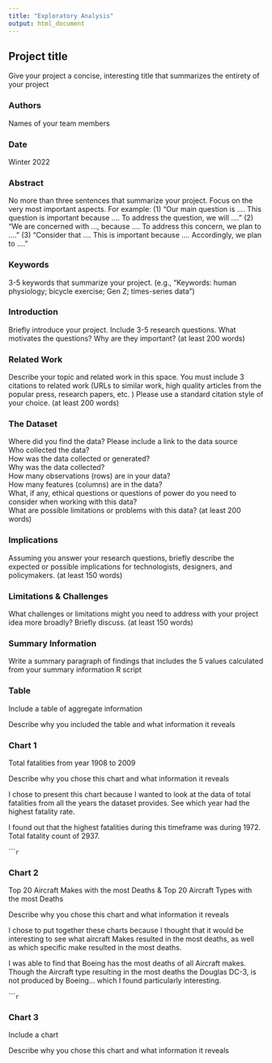 ```yaml
---
title: "Exploratory Analysis"
output: html_document
---
```


## Project title

Give your project a concise, interesting title that summarizes the entirety of your project

### Authors

Names of your team members

### Date

Winter 2022

### Abstract

No more than three sentences that summarize your project. Focus on the very most important aspects. For example: (1) "Our main question is .... This question is important because .... To address the question, we will ...." (2) "We are concerned with ..., because .... To address this concern, we plan to ...." (3) "Consider that .... This is important because .... Accordingly, we plan to ...."

### Keywords

3-5 keywords that summarize your project.
(e.g., "Keywords: human physiology; bicycle exercise; Gen Z; times-series data")

### Introduction  

Briefly introduce your project.  Include 3-5 research questions. What motivates the questions? Why are they important? (at least 200 words)

### Related Work  

Describe your topic and related work in this space. You must include 3 citations to related work (URLs to similar work, high quality articles from the popular press, research papers, etc. ) Please use a standard citation style of your choice. (at least 200 words)

### The Dataset

Where did you find the data? Please include a link to the data source  
Who collected the data?  
How was the data collected or generated?  
Why was the data collected?  
How many observations (rows) are in your data?  
How many features (columns) are in the data?  
What, if any, ethical questions or questions of power do you need to consider when working with this data?  
What are possible limitations or problems with this data?   (at least 200 words)

### Implications

Assuming you answer your research questions, briefly describe the expected or possible implications for technologists, designers, and policymakers. (at least 150 words)

### Limitations & Challenges
What challenges or limitations might you need to address with your project idea more broadly? Briefly discuss. (at least 150 words)

### Summary Information

Write a summary paragraph of findings that includes the 5 values calculated from your summary information R script

### Table

Include a table of aggregate information

Describe why you included the table and what information it reveals

### Chart 1

Total fatalities from year 1908 to 2009

Describe why you chose this chart and what information it reveals

I chose to present this chart because I wanted to look at the data of total fatalities
from all the years the dataset provides. See which year had the highest fatality rate.

I found out that the highest fatalities during this timeframe was during 1972.
Total fatality count of 2937.

``````r
```

### Chart 2

Top 20 Aircraft Makes with the most Deaths & Top 20 Aircraft Types with the most Deaths

Describe why you chose this chart and what information it reveals

I chose to put together these charts because I thought that it would be interesting to see what aircraft Makes resulted in the most deaths, as well as which specific make resulted in the most deaths.

I was able to find that Boeing has the most deaths of all Aircraft makes. Though the Aircraft type resulting in the most deaths the Douglas DC-3, is not produced by Boeing... which I found particularly interesting.

``````r
```

### Chart 3

Include a chart

Describe why you chose this chart and what information it reveals
